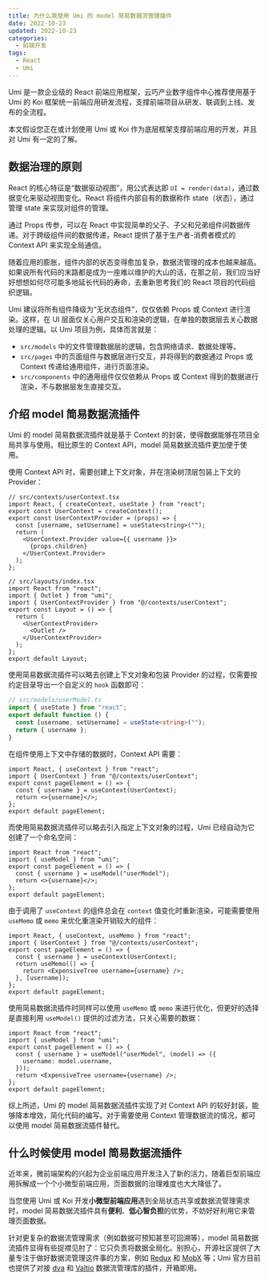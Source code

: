 ```yaml
---
title: 为什么我使用 Umi 的 model 简易数据流管理插件
date: 2022-10-23
updated: 2022-10-23
categories:
  - 前端开发
tags:
  - React
  - Umi
---
```


Umi 是一款企业级的 React 前端应用框架，云巧产业数字组件中心推荐使用基于 Umi 的 Koi 框架统一前端应用研发流程，支撑前端项目从研发、联调到上线、发布的全流程。

本文假设您正在或计划使用 Umi 或 Koi 作为底层框架支撑前端应用的开发，并且对 Umi 有一定的了解。

## 数据治理的原则

React 的核心特征是“数据驱动视图”，用公式表达即 `UI = render(data)`，通过数据变化来驱动视图变化。React 将组件内部自有的数据称作 state（状态），通过管理 state 来实现对组件的管理。

通过 Props 传参，可以在 React 中实现简单的父子、子父和兄弟组件间数据传递。对于跨级组件间的数据传递，React 提供了基于生产者-消费者模式的 Context API 来实现全局通信。

随着应用的膨胀，组件内部的状态变得愈加复杂，数据流管理的成本也越来越高。如果说所有代码的末路都是成为一座难以维护的大山的话，在那之前，我们应当好好想想如何尽可能多地延长代码的寿命，去重新思考我们的 React 项目的代码组织逻辑。

Umi 建议将所有组件降级为“无状态组件”，仅仅依赖 Props 或 Context 进行渲染。这样，在 UI 层面仅关心用户交互和渲染的逻辑，在单独的数据层去关心数据处理的逻辑。以 Umi 项目为例，具体而言就是：

- `src/models` 中的文件管理数据层的逻辑，包含网络请求、数据处理等。
- `src/pages` 中的页面组件与数据层进行交互，并将得到的数据通过 Props 或 Context 传递给通用组件，进行页面渲染。
- `src/components` 中的通用组件仅仅依赖从 Props 或 Context 得到的数据进行渲染，不与数据层发生直接交互。

## 介绍 model 简易数据流插件

Umi 的 model 简易数据流插件就是基于 Context 的封装，使得数据能够在项目全局共享与使用。相比原生的 Context API，model 简易数据流插件更加便于使用。

使用 Context API 时，需要创建上下文对象，并在渲染树顶层包装上下文的 Provider：

```tsx
// src/contexts/userContext.tsx
import React, { createContext, useState } from "react";
export const UserContext = createContext();
export const UserContextProvider = (props) => {
  const [username, setUsername] = useState<string>("");
  return (
    <UserContext.Provider value={{ username }}>
      {props.children}
    </UserContext.Provider>
  );
};

// src/layouts/index.tsx
import React from "react";
import { Outlet } from "umi";
import { UserContextProvider } from "@/contexts/userContext";
export const Layout = () => {
  return (
    <UserContextProvider>
      <Outlet />
    </UserContextProvider>
  );
};
export default Layout;
```

使用简易数据流插件可以略去创建上下文对象和包装 Provider 的过程，仅需要按约定目录导出一个自定义的 `hook` 函数即可：

```ts
// src/models/userModel.ts
import { useState } from "react";
export default function () {
  const [username, setUsername] = useState<string>("");
  return { username };
}
```

在组件使用上下文中存储的数据时，Context API 需要：

```tsx
import React, { useContext } from "react";
import { UserContext } from "@/contexts/userContext";
export const pageElement = () => {
  const { username } = useContext(UserContext);
  return <>{username}</>;
};
export default pageElement;
```

而使用简易数据流插件可以略去引入指定上下文对象的过程，Umi 已经自动为它创建了一个命名空间：

```tsx
import React from "react";
import { useModel } from "umi";
export const pageElement = () => {
  const { username } = useModel("userModel");
  return <>{username}</>;
};
export default pageElement;
```

由于调用了 `useContext` 的组件总会在 `context` 值变化时重新渲染，可能需要使用 `useMemo` 或 `memo` 来优化重渲染开销较大的组件：

```tsx
import React, { useContext, useMemo } from "react";
import { UserContext } from "@/contexts/userContext";
export const pageElement = () => {
  const { username } = useContext(UserContext);
  return useMemo(() => {
    return <ExpensiveTree username={username} />;
  }, [username]);
};
export default pageElement;
```

使用简易数据流插件时同样可以使用 `useMemo` 或 `memo` 来进行优化，但更好的选择是直接利用 `useModel()` 提供的过滤方法，只关心需要的数据：

```tsx
import React from "react";
import { useModel } from "umi";
export const pageElement = () => {
  const { username } = useModel("userModel", (model) => ({
    username: model.username,
  }));
  return <ExpensiveTree username={username} />;
};
export default pageElement;
```

综上所述，Umi 的 model 简易数据流插件实现了对 Context API 的较好封装，能够降本增效，简化代码的编写。对于需要使用 Context 管理数据流的情况，都可以使用 model 简易数据流插件替代。

## 什么时候使用 model 简易数据流插件

近年来，微前端架构的兴起为企业前端应用开发注入了新的活力，随着巨型前端应用拆解成一个个小微型前端应用，页面数据的治理难度也大大降低了。

当您使用 Umi 或 Koi 开发**小微型前端应用**遇到全局状态共享或数据流管理需求时，model 简易数据流插件具有**便利**、**低心智负担**的优势，不妨好好利用它来管理页面数据。

针对更复杂的数据流管理需求（例如数据可预知甚至可回溯等），model 简易数据流插件显得有些捉襟见肘了：它只负责将数据全局化。别担心，开源社区提供了大量专注于做好数据流管理这件事的方案，例如 [Redux](https://github.com/reduxjs/redux) 和 [MobX](https://github.com/mobxjs/mobx) 等；Umi 官方目前也提供了对接 [dva](https://github.com/dvajs/dva) 和 [Valtio](https://github.com/pmndrs/valtio) 数据流管理库的插件，开箱即用。
